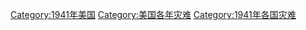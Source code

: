 [[Category:1941年美国|Category:1941年美国]]
[[Category:美国各年灾难|Category:美国各年灾难]]
[[Category:1941年各国灾难|Category:1941年各国灾难]]